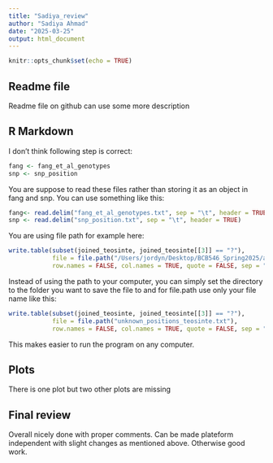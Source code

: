 ---
title: "Sadiya_review"
author: "Sadiya Ahmad"
date: "2025-03-25"
output: html_document
---

```{r setup, include=FALSE}
knitr::opts_chunk$set(echo = TRUE)
```
## Readme file

Readme file on github can use some more description

## R Markdown

I don't think following step is correct:

```{r}
fang <- fang_et_al_genotypes
snp <- snp_position
```
You are suppose to read these files rather than storing it as an object in fang and snp.
You can use something like this:

```{r}
fang<- read.delim("fang_et_al_genotypes.txt", sep = "\t", header = TRUE)
snp <- read.delim("snp_position.txt", sep = "\t", header = TRUE)
```

You are using file path for example here:

```{r}
write.table(subset(joined_teosinte, joined_teosinte[[3]] == "?"), 
            file = file.path("/Users/jordyn/Desktop/BCB546_Spring2025/assignments/R-Assignment", "unknown_positions_teosinte.txt"), 
            row.names = FALSE, col.names = TRUE, quote = FALSE, sep = "\t")
```

Instead of using the path to your computer, you can simply set the directory to the folder you want to save the file to and for file.path use only your file name like this:

```{r}
write.table(subset(joined_teosinte, joined_teosinte[[3]] == "?"), 
            file = file.path("unknown_positions_teosinte.txt"), 
            row.names = FALSE, col.names = TRUE, quote = FALSE, sep = "\t")
```
This makes easier to run the program on any computer.

## Plots

There is one plot but two other plots are missing

## Final review

Overall nicely done with proper comments. Can be made plateform independent with slight changes as mentioned above. Otherwise good work.
